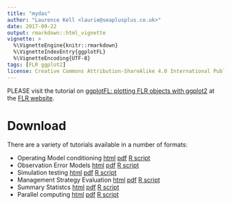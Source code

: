 ```yaml
---
title: "mydas"
author: "Laurence Kell <laurie@seaplusplus.co.uk>"
date: 2017-09-22
output: rmarkdown::html_vignette
vignette: >
  %\VignetteEngine{knitr::rmarkdown}
  %\VignetteIndexEntry{ggplotFL}
  %\VignetteEncoding{UTF-8}
tags: [FLR ggplot2]
license: Creative Commons Attribution-ShareAlike 4.0 International Public License
---
```


PLEASE visit the tutorial on [ggplotFL: plotting FLR objects with ggplot2](http://www.flr-project.org/doc/ggplotFL_plotting_FLR_objects_with_ggplot2.html) at the [FLR website](http://flr-project.org).

# Download

There are a variety of tutorials available in a number of formats:

- Operating Model conditioning [html](https://docs.google.com/document/d/1gloIjSn4Fd73_MqfuYJdoYZNMDtixw0356ETOZsFpco/edit?usp=sharing) [pdf](http://www.flr-project.org/doc/pdf/ggplotFL_plotting_FLR_objects_with_ggplot2.pdf) [R script](http://www.flr-project.org/doc/R/ggplotFL_plotting_FLR_objects_with_ggplot2.R)
- Observation Error Models [html](https://docs.google.com/document/d/1gloIjSn4Fd73_MqfuYJdoYZNMDtixw0356ETOZsFpco/edit?usp=sharing) [pdf](http://www.flr-project.org/doc/pdf/ggplotFL_plotting_FLR_objects_with_ggplot2.pdf) [R script](http://www.flr-project.org/doc/R/ggplotFL_plotting_FLR_objects_with_ggplot2.R)
- Simulation testing [html](https://docs.google.com/document/d/1gloIjSn4Fd73_MqfuYJdoYZNMDtixw0356ETOZsFpco/edit?usp=sharing) [pdf](http://www.flr-project.org/doc/pdf/ggplotFL_plotting_FLR_objects_with_ggplot2.pdf) [R script](http://www.flr-project.org/doc/R/ggplotFL_plotting_FLR_objects_with_ggplot2.R)
- Management Strategy Evaluation [html](https://docs.google.com/document/d/1gloIjSn4Fd73_MqfuYJdoYZNMDtixw0356ETOZsFpco/edit?usp=sharing) [pdf](http://www.flr-project.org/doc/pdf/ggplotFL_plotting_FLR_objects_with_ggplot2.pdf) [R script](http://www.flr-project.org/doc/R/ggplotFL_plotting_FLR_objects_with_ggplot2.R)
- Summary Statistcs [html](https://docs.google.com/document/d/1gloIjSn4Fd73_MqfuYJdoYZNMDtixw0356ETOZsFpco/edit?usp=sharing) [pdf](http://www.flr-project.org/doc/pdf/ggplotFL_plotting_FLR_objects_with_ggplot2.pdf) [R script](http://www.flr-project.org/doc/R/ggplotFL_plotting_FLR_objects_with_ggplot2.R)
- Parallel computing [html](https://docs.google.com/document/d/1gloIjSn4Fd73_MqfuYJdoYZNMDtixw0356ETOZsFpco/edit?usp=sharing) [pdf](http://www.flr-project.org/doc/pdf/ggplotFL_plotting_FLR_objects_with_ggplot2.pdf) [R script](http://www.flr-project.org/doc/R/ggplotFL_plotting_FLR_objects_with_ggplot2.R)

